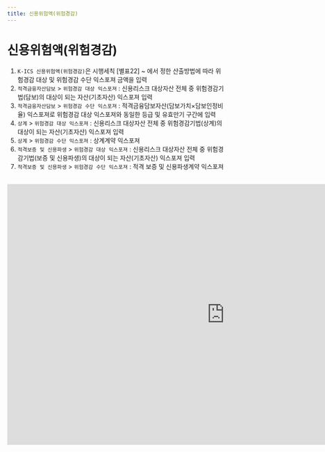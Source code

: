 ```yaml
---
title: 신용위험액(위험경감)
---
```

# 신용위험액(위험경감)

<Accordion multiple activeIndex={[]}>
<AccordionTab header="[작성 요령]">

 1. `K-ICS 신용위험액(위험경감)`은 시행세칙 [별표22] <OverlayDemo id ="451"/> ~ <OverlayDemo id ="453"/>에서 정한 산출방법에 따라 위험경감 대상 및 위험경감 수단 익스포져 금액을 입력
 2. `적격금융자산담보` \> `위험경감 대상 익스포져` : 신용리스크 대상자산 전체 중 위험경감기법(담보)의 대상이 되는 자산(기초자산) 익스포져 입력
 3. `적격금융자산담보` \> `위험경감 수단 익스포져` : 적격금융담보자산(담보가치×담보인정비율) 익스포져로 위험경감 대상 익스포져와 동일한 등급 및 유효만기 구간에 입력
 4. `상계` \> `위험경감 대상 익스포져` : 신용리스크 대상자산 전체 중 위험경감기법(상계)의 대상이 되는 자산(기초자산) 익스포져 입력
 5. `상계` \> `위험경감 수단 익스포져` : 상계계약 익스포져
 6. `적격보증 및 신용파생` \> `위험경감 대상 익스포져` : 신용리스크 대상자산 전체 중 위험경감기법(보증 및 신용파생)의 대상이 되는 자산(기초자산) 익스포져 입력
 7. `적격보증 및 신용파생` \> `위험경감 수단 익스포져` : 적격 보증 및 신용파생계약 익스포져

</AccordionTab>
</Accordion>

<br/>

<iframe width="1000" height="600" frameBorder="0" scrolling="no"
src="https://onedrive.live.com/embed?resid=AB5F66CE0CF8D024%2116554&authkey=%21ACzRWZavyE-79hc&em=2
&AllowTyping=True
&wdAllowInteractivity=False&ActiveCell='6-3'!F10&Item='6-3'!A7:AM391
&wdHideGridlines=True
&wdDownloadButton=False
&waccluster=PSG3">
</iframe>

